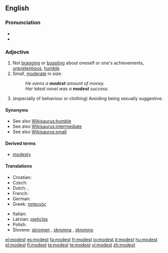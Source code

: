 ==English==

===Pronunciation===
* {{IPA|/ˈmɑdəst/}}
* {{audio|en-us-modest.ogg|Audio (US)}}

===Adjective===
{{en-adj}}

# Not [[bragging]] or [[boasting]] about oneself or one's achievements,  [[unpretentious]], [[humble]].
# Small, [[moderate]] in size.
#: ''He earns a '''modest''' amount of money.''
#: ''Her latest novel was a '''modest''' success.''
# (especially of behaviour or clothing) Avoiding being sexually suggestive.

====Synonyms====
* See also [[Wikisaurus:humble]]
* See also [[Wikisaurus:intermediate]]
* See also [[Wikisaurus:small]]

====Derived terms====
* [[modesty]]

====Translations====
{{trans-top|not bragging or boasting about oneself or one's achievements}}
* Croatian: {{t|hr|skroman|alt=skrȍman}}
* Czech: {{t-|cs|skromný|m}}
* Dutch: {{t+|nl|bescheiden}}, {{t-|nl|ingetogen}}
* French: {{t+|fr|modeste}}
* German: {{t+|de|bescheiden}}
* Greek: [[ταπεινός]] {{n}}
{{trans-mid}}
* Italian: {{t+|it|modesto}}
* Latvian: [[pieticīgs]]
* Polish: {{t-|pl|skromny}}
* Slovene: [[skromen]] {{m}}, [[skromna]] {{f}}, [[skromno]] {{n}}
{{trans-bottom}}

[[el:modest]]
[[es:modest]]
[[fa:modest]]
[[fr:modest]]
[[io:modest]]
[[it:modest]]
[[hu:modest]]
[[pl:modest]]
[[fi:modest]]
[[ta:modest]]
[[te:modest]]
[[vi:modest]]
[[zh:modest]]